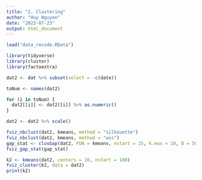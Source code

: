 ```yaml
---
title: "2. Clustering"
author: "Huy Nguyen"
date: "2023-07-23"
output: html_document
---
```


```r
load("data_recode.RData")

library(tidyverse)
library(cluster)
library(factoextra)

dat2 <- dat %>% subset(select = -c(date))
```

```r
toNum <- names(dat2)

for (i in toNum) {
  dat2[[i]] <- dat2[[i]] %>% as.numeric()
}

dat2 <- dat2 %>% scale()
```

```r
fviz_nbclust(dat2, kmeans, method = "silhouette")
fviz_nbclust(dat2, kmeans, method = "wss")
gap_stat <- clusGap(dat2, FUN = kmeans, nstart = 25, K.max = 10, B = 50)
fviz_gap_stat(gap_stat)
```

```r
k2 <- kmeans(dat2, centers = 10, nstart = 100)
fviz_cluster(k2, data = dat2)
print(k2)
```

